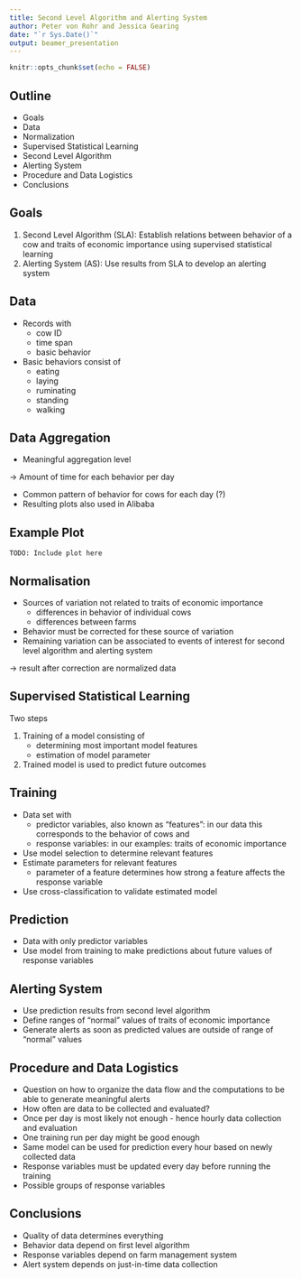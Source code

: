 ```yaml
---
title: Second Level Algorithm and Alerting System
author: Peter von Rohr and Jessica Gearing
date: "`r Sys.Date()`"
output: beamer_presentation
---
```


```r
knitr::opts_chunk$set(echo = FALSE)
```


## Outline

* Goals
* Data
* Normalization
* Supervised Statistical Learning
* Second Level Algorithm
* Alerting System
* Procedure and Data Logistics
* Conclusions


## Goals

1. Second Level Algorithm (SLA): Establish relations between behavior of a cow and traits of economic importance using supervised statistical learning
2. Alerting System (AS): Use results from SLA to develop an alerting system


## Data

* Records with 
    + cow ID
    + time span
    + basic behavior
* Basic behaviors consist of
    + eating
    + laying
    + ruminating
    + standing
    + walking
    
    
## Data Aggregation

* Meaningful aggregation level

$\rightarrow$ Amount of time for each behavior per day

* Common pattern of behavior for cows for each day (?)
* Resulting plots also used in Alibaba


## Example Plot

`TODO: Include plot here`


## Normalisation

* Sources of variation not related to traits of economic importance
    + differences in behavior of individual cows
    + differences between farms
* Behavior must be corrected for these source of variation
* Remaining variation can be associated to events of interest for second level algorithm and alerting system

$\rightarrow$ result after correction are normalized data


## Supervised Statistical Learning

Two steps

1. Training of a model consisting of 
    + determining most important model features
    + estimation of model parameter
2. Trained model is used to predict future outcomes


## Training

* Data set with 
    + predictor variables, also known as "features": in our data this corresponds to the behavior of cows and 
    + response variables: in our examples: traits of economic importance
* Use model selection to determine relevant features
* Estimate parameters for relevant features
    + parameter of a feature determines how strong a feature affects the response variable
* Use cross-classification to validate estimated model    


## Prediction

* Data with only predictor variables
* Use model from training to make predictions about future values of response variables


## Alerting System

* Use prediction results from second level algorithm 
* Define ranges of "normal" values of traits of economic importance
* Generate alerts as soon as predicted values are outside of range of "normal" values


## Procedure and Data Logistics

* Question on how to organize the data flow and the computations to be able to generate meaningful alerts
* How often are data to be collected and evaluated?
* Once per day is most likely not enough - hence hourly data collection and evaluation
* One training run per day might be good enough
* Same model can be used for prediction every hour based on newly collected data
* Response variables must be updated every day before running the training
* Possible groups of response variables


## Conclusions

* Quality of data determines everything
* Behavior data depend on first level algorithm
* Response variables depend on farm management system
* Alert system depends on just-in-time data collection
